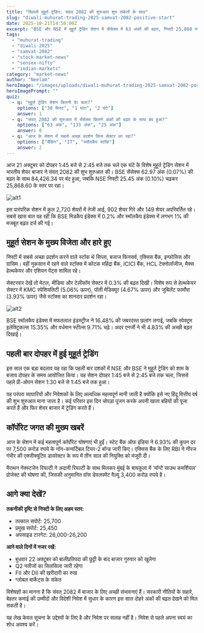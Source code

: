 ```yaml
---
title: "दिवाली मुहूर्त ट्रेडिंग: संवत् 2082 की शुरुआत शुभ संकेतों के साथ"
slug: "diwali-muhurat-trading-2025-samvat-2082-positive-start"
date: 2025-10-21T14:56:00Z
excerpt: "BSE और NSE में मुहूर्त ट्रेडिंग सेशन में सेंसेक्स में 63 अंकों की बढ़त, निफ्टी 25,868 पर बंद। छोटी और मझोली कंपनियों के शेयरों में जबरदस्त तेजी।"
tags:
  - "muhurat-trading"
  - "diwali-2025"  
  - "samvat-2082"
  - "stock-market-news"
  - "sensex-nifty"
  - "indian-markets"
category: "market-news"
author: "Neelam"
heroImage: "/images/uploads/diwali-muhurat-trading-2025-samvat-2082-positive-start/hero-image.jpg"
heroImagePrompt: ""
quiz:
  - q: "मुहूर्त ट्रेडिंग सेशन कितनी देर चला?"
    options: ["30 मिनट", "1 घंटा", "2 घंटे"]
    answer: 1
  - q: "संवत् 2082 की शुरुआत में सेंसेक्स कितने अंकों की बढ़त के साथ बंद हुआ?"
    options: ["63 अंक", "133 अंक", "25 अंक"]
    answer: 0
  - q: "आज के सेशन में सबसे अच्छा प्रदर्शन किस सेक्टर का रहा?"
    options: ["बैंकिंग", "IT", "स्मॉलकैप स्टॉक"]  
    answer: 2
---
```


आज 21 अक्टूबर को दोपहर 1:45 बजे से 2:45 बजे तक चले एक घंटे के विशेष मुहूर्त ट्रेडिंग सेशन में भारतीय शेयर बाजार ने संवत् 2082 की शुभ शुरुआत की। BSE सेंसेक्स 62.97 अंक (0.07%) की बढ़त के साथ 84,426.34 पर बंद हुआ, जबकि NSE निफ्टी 25.45 अंक (0.10%) चढ़कर 25,868.60 के स्तर पर रहा।

![alt1](/images/uploads/diwali-muhurat-trading-2025-samvat-2082-positive-start/muhurat-trading-session.png)

इस पारंपरिक सेशन में कुल 2,720 शेयरों में तेजी आई, 902 शेयर गिरे और 149 शेयर अपरिवर्तित रहे। सबसे खास बात यह रही कि BSE मिडकैप इंडेक्स में 0.2% और स्मॉलकैप इंडेक्स में लगभग 1% की मजबूत बढ़त दर्ज की गई।

## मुहूर्त सेशन के मुख्य विजेता और हारे हुए

निफ्टी में सबसे अच्छा प्रदर्शन करने वाले स्टॉक थे सिप्ला, बजाज फिनसर्व, एक्सिस बैंक, इन्फोसिस और ग्रासिम। वहीं नुकसान में रहने वाले स्टॉक्स में कोटक महिंद्रा बैंक, ICICI बैंक, HCL टेक्नोलॉजीज, मैक्स हेल्थकेयर और एशियन पेंट्स शामिल रहे।

सेक्टरवार देखें तो मेटल, मीडिया और टेलीकॉम सेक्टर में 0.3% की बढ़त दिखी। विशेष रूप से हेल्थकेयर सेक्टर में KMC स्पेशियलिटी (5.06% ऊपर), पॉली मेडिक्यूर (4.67% ऊपर) और जुबिलेंट फार्मोवा (3.93% ऊपर) जैसे स्टॉक्स का शानदार प्रदर्शन रहा।

![alt2](/images/uploads/diwali-muhurat-trading-2025-samvat-2082-positive-start/smallcap-performance.png)

BSE स्मॉलकैप इंडेक्स में मफतलाल इंडस्ट्रीज ने 16.48% की जबरदस्त छलांग लगाई, जबकि स्पेक्ट्रम इलेक्ट्रिकल्स 15.35% और वर्धमान स्टील्स 9.71% चढ़े। अदर एनर्जी ने भी 4.83% की अच्छी बढ़त दिखाई।

## पहली बार दोपहर में हुई मुहूर्त ट्रेडिंग

इस साल एक बड़ा बदलाव यह रहा कि पहली बार दशकों में NSE और BSE ने मुहूर्त ट्रेडिंग को शाम के बजाय दोपहर के समय आयोजित किया। यह सेशन दोपहर 1:45 बजे से 2:45 बजे तक चला, जिससे पहले प्री-ओपन सेशन 1:30 बजे से 1:45 बजे तक हुआ।

यह परंपरा व्यापारियों और निवेशकों के लिए अत्यधिक महत्वपूर्ण मानी जाती है क्योंकि इसे नए हिंदू वित्तीय वर्ष की शुभ शुरुआत माना जाता है। कई परिवार इस दिन चोपड़ा पूजन करके अपनी खाता बहियों की पूजा करते हैं और फिर शेयर बाजार में ट्रेडिंग करते हैं।

## कॉर्पोरेट जगत की मुख्य खबरें

आज के सेशन में कई महत्वपूर्ण कॉर्पोरेट घोषणाएं भी हुईं। स्टेट बैंक ऑफ इंडिया ने 6.93% की कूपन दर पर 7,500 करोड़ रुपये के नॉन-कन्वर्टिबल टियर-2 बॉन्ड जारी किए। एक्सिस बैंक के लिए RBI ने नीरज गंभीर की एक्जीक्यूटिव डायरेक्टर के रूप में तीन साल की नियुक्ति को मंजूरी दी।

मैराथन नेक्स्टजेन रियल्टी ने अदानी रियल्टी के साथ मिलकर मुंबई के बायकुला में 'मॉन्टे साउथ कमर्शियल' प्रोजेक्ट की घोषणा की, जिसकी अनुमानित ग्रॉस डेवलपमेंट वैल्यू 3,400 करोड़ रुपये है।

## आगे क्या देखें?

**तकनीकी दृष्टि से निफ्टी के लिए अहम स्तर:**
- तत्काल सपोर्ट: 25,700
- प्रमुख सपोर्ट: 25,450  
- अपसाइड टारगेट: 26,000-26,200

**आने वाले दिनों में नजर रखें:**
- बुधवार 22 अक्टूबर को बालीप्रतिपदा की छुट्टी के बाद बाजार गुरुवार को खुलेगा
- Q2 नतीजों का सिलसिला जारी रहेगा
- FII और DII की खरीदारी का रुख
- ग्लोबल मार्केट्स के संकेत

विशेषज्ञों का मानना है कि संवत् 2082 में बाजार के लिए अच्छी संभावनाएं हैं। सरकारी नीतियों के सहारे, बेहतर कमाई की उम्मीदों और विदेशी निवेश में सुधार के कारण इस साल दोहरे अंकों की बढ़त देखने को मिल सकती है।

यह लेख केवल सूचना के उद्देश्यों के लिए है और निवेश पर सलाह नहीं है। निवेश से पहले अपना स्वयं का शोध अवश्य करें।
